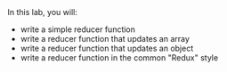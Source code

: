 

<Objectives>
  In this lab, you will:

- write a simple reducer function
- write a reducer function that updates an array
- write a reducer function that updates an object
- write a reducer function in the common "Redux" style

</Objectives>
